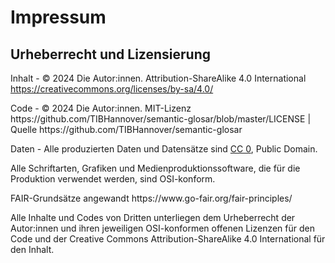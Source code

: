 # Impressum

## Urheberrecht und Lizensierung

Inhalt - © 2024 Die Autor:innen. Attribution-ShareAlike 4.0 International [https://creativecommons.org/licenses/by-sa/4.0/](https://creativecommons.org/licenses/by-sa/4.0/)

Code - © 2024 Die Autor:innen. MIT-Lizenz https://github.com/TIBHannover/semantic-glosar/blob/master/LICENSE | Quelle https://github.com/TIBHannover/semantic-glosar

Daten - Alle produzierten Daten und Datensätze sind [CC 0](https://creativecommons.org/publicdomain/zero/1.0/), Public Domain.

Alle Schriftarten, Grafiken und Medienproduktionssoftware, die für die Produktion verwendet werden, sind OSI-konform.

FAIR-Grundsätze angewandt https://www.go-fair.org/fair-principles/

Alle Inhalte und Codes von Dritten unterliegen dem Urheberrecht der Autor:innen und ihren jeweiligen OSI-konformen offenen Lizenzen für den Code und der Creative Commons Attribution-ShareAlike 4.0 International für den Inhalt.